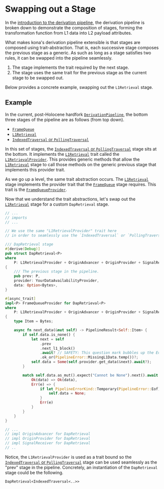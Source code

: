 # Swapping out a Stage

In the [introduction to the derivation pipeline][intro], the derivation pipeline
is broken down to demonstrate the composition of stages, forming the transformation
function from L1 data into L2 payload attributes.

What makes kona's derivation pipeline extensible is that stages are composed using
trait-abstraction. That is, each successive stage composes the previous stage as
a generic. As such as long as a stage satisfies two rules, it can be swapped into
the pipeline seamlessly.
1. The stage implements the trait required by the next stage.
2. The stage uses the same trait for the previous stage as the
   current stage to be swapped out.

Below provides a concrete example, swapping out the `L1Retrieval` stage.

## Example

In the current, post-Holocene hardfork [`DerivationPipeline`][dp], the bottom three
stages of the pipeline are as follows (from top down).

- [`FrameQueue`][frame-queue]
- [`L1Retrieval`][retrieval]
- [`IndexedTraversal` or `PollingTraversal`][traversal]

In this set of stages, the [`IndexedTraversal` or `PollingTraversal`][traversal] stage sits at the bottom.
It implements the [`L1Retrieval`][retrieval] trait called the
[`L1RetrievalProvider`][retrieval-provider]. This provides generic methods that
allow the [`L1Retrieval`][retrieval] stage to call those methods on the generic
previous stage that implements this provider trait.

As we go up a level, the same trait abstraction occurs. The [`L1Retrieval`][retrieval]
stage implements the provider trait that the [`FrameQueue`][frame-queue] stage requires.
This trait is the [`FrameQueueProvider`][frame-queue-provider].

Now that we understand the trait abstractions, let's swap out the
[`L1Retrieval`][retrieval] stage for a custom `DapRetrieval` stage.

```rust
// ...
// imports
// ...

// We use the same "L1RetrievalProvider" trait here
// in order to seamlessly use the `IndexedTraversal` or `PollingTraversal`

/// DapRetrieval stage
#[derive(Debug)]
pub struct DapRetrieval<P>
where
    P: L1RetrievalProvider + OriginAdvancer + OriginProvider + SignalReceiver,
{
    /// The previous stage in the pipeline.
    pub prev: P,
    provider: YourDataAvailabilityProvider,
    data: Option<Bytes>,
}

#[async_trait]
impl<P> FrameQueueProvider for DapRetrieval<P>
where
    P: L1RetrievalProvider + OriginAdvancer + OriginProvider + SignalReceiver + Send,
{
    type Item = Bytes;

    async fn next_data(&mut self) -> PipelineResult<Self::Item> {
        if self.data.is_none() {
            let next = self
                .prev
                .next_l1_block()
                .await? // SAFETY: This question mark bubbles up the Eof error.
                .ok_or(PipelineError::MissingL1Data.temp())?;
            self.data = Some(self.provider.get_data(&next).await?);
        }

        match self.data.as_mut().expect("Cannot be None").next().await {
            Ok(data) => Ok(data),
            Err(e) => {
                if let PipelineErrorKind::Temporary(PipelineError::Eof) = e {
                    self.data = None;
                }
                Err(e)
            }
        }
    }
}

// ...
// impl OriginAdvancer for DapRetrieval
// impl OriginProvider for DapRetrieval
// impl SignalReceiver for DapRetrieval
// ..
```

Notice, the `L1RetrievalProvider` is used as a trait bound so the
[`IndexedTraversal` or `PollingTraversal`][traversal] stage can be used seamlessly as the "prev" stage in the pipeline.
Concretely, an instantiation of the `DapRetrieval` stage could be the following.

```
DapRetrieval<IndexedTraversal<..>>
```



[intro]: ./intro.md
[dp]: https://docs.rs/kona-derive/latest/kona_derive/struct.DerivationPipeline.html
[retrieval-provider]: https://docs.rs/kona-derive/latest/kona_derive/trait.L1RetrievalProvider.html
[frame-queue-provider]: https://docs.rs/kona-derive/latest/kona_derive/trait.FrameQueueProvider.html

[frame-queue]: https://docs.rs/kona-derive/latest/kona_derive/struct.FrameQueue.html
[retrieval]: https://docs.rs/kona-derive/latest/kona_derive/struct.L1Retrieval.html
[traversal]: https://docs.rs/kona-derive/latest/kona_derive/struct.IndexedTraversal.html
